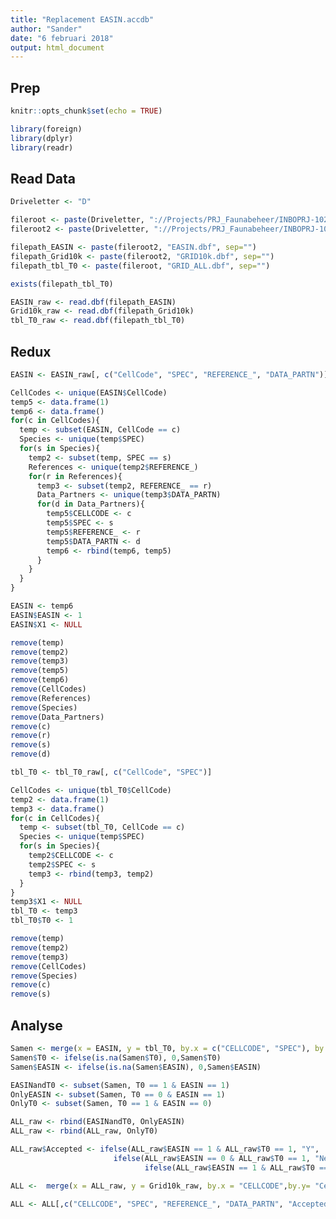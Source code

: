 ```yaml
---
title: "Replacement EASIN.accdb"
author: "Sander"
date: "6 februari 2018"
output: html_document
---
```

## Prep

```r
knitr::opts_chunk$set(echo = TRUE)
```
```r
library(foreign)
library(dplyr)
library(readr)
```

## Read Data

```r
Driveletter <- "D"

fileroot <- paste(Driveletter, "://Projects/PRJ_Faunabeheer/INBOPRJ-10217 - Monitoring exoten ikv EU- verordening IAS  Coördinatie, voorbereiding, implementatie en opvolging/EASIN_GIS/AWS Output/", sep="")
fileroot2 <- paste(Driveletter, "://Projects/PRJ_Faunabeheer/INBOPRJ-10217 - Monitoring exoten ikv EU- verordening IAS  Coördinatie, voorbereiding, implementatie en opvolging/EASIN_GIS/temp/", sep="")

filepath_EASIN <- paste(fileroot2, "EASIN.dbf", sep="")
filepath_Grid10k <- paste(fileroot2, "GRID10k.dbf", sep="")
filepath_tbl_T0 <- paste(fileroot, "GRID_ALL.dbf", sep="")

exists(filepath_tbl_T0)

EASIN_raw <- read.dbf(filepath_EASIN)
Grid10k_raw <- read.dbf(filepath_Grid10k)
tbl_T0_raw <- read.dbf(filepath_tbl_T0)

```

## Redux
```r

EASIN <- EASIN_raw[, c("CellCode", "SPEC", "REFERENCE_", "DATA_PARTN")]

CellCodes <- unique(EASIN$CellCode)
temp5 <- data.frame(1)
temp6 <- data.frame()
for(c in CellCodes){
  temp <- subset(EASIN, CellCode == c)
  Species <- unique(temp$SPEC)
  for(s in Species){
    temp2 <- subset(temp, SPEC == s)
    References <- unique(temp2$REFERENCE_)
    for(r in References){
      temp3 <- subset(temp2, REFERENCE_ == r)
      Data_Partners <- unique(temp3$DATA_PARTN)
      for(d in Data_Partners){
        temp5$CELLCODE <- c
        temp5$SPEC <- s
        temp5$REFERENCE_ <- r
        temp5$DATA_PARTN <- d
        temp6 <- rbind(temp6, temp5)
      }
    }
  }
}

EASIN <- temp6
EASIN$EASIN <- 1
EASIN$X1 <- NULL
```
```r
remove(temp)
remove(temp2)
remove(temp3)
remove(temp5)
remove(temp6)
remove(CellCodes)
remove(References)
remove(Species)
remove(Data_Partners)
remove(c)
remove(r)
remove(s)
remove(d)

```
```r

tbl_T0 <- tbl_T0_raw[, c("CellCode", "SPEC")]

CellCodes <- unique(tbl_T0$CellCode)
temp2 <- data.frame(1)
temp3 <- data.frame()
for(c in CellCodes){
  temp <- subset(tbl_T0, CellCode == c)
  Species <- unique(temp$SPEC)
  for(s in Species){
    temp2$CELLCODE <- c
    temp2$SPEC <- s
    temp3 <- rbind(temp3, temp2)
  }
}
temp3$X1 <- NULL
tbl_T0 <- temp3
tbl_T0$T0 <- 1

```
```r
remove(temp)
remove(temp2)
remove(temp3)
remove(CellCodes)
remove(Species)
remove(c)
remove(s)
```
## Analyse

```r

Samen <- merge(x = EASIN, y = tbl_T0, by.x = c("CELLCODE", "SPEC"), by.y = c("CELLCODE", "SPEC"), all=T)
Samen$T0 <- ifelse(is.na(Samen$T0), 0,Samen$T0)
Samen$EASIN <- ifelse(is.na(Samen$EASIN), 0,Samen$EASIN)

EASINandT0 <- subset(Samen, T0 == 1 & EASIN == 1)
OnlyEASIN <- subset(Samen, T0 == 0 & EASIN == 1)
OnlyT0 <- subset(Samen, T0 == 1 & EASIN == 0)

ALL_raw <- rbind(EASINandT0, OnlyEASIN)
ALL_raw <- rbind(ALL_raw, OnlyT0)

ALL_raw$Accepted <- ifelse(ALL_raw$EASIN == 1 & ALL_raw$T0 == 1, "Y", 
                       ifelse(ALL_raw$EASIN == 0 & ALL_raw$T0 == 1, "New",
                              ifelse(ALL_raw$EASIN == 1 & ALL_raw$T0 == 0, "N", NA)))

ALL <-  merge(x = ALL_raw, y = Grid10k_raw, by.x = "CELLCODE",by.y= "CellCode", all.x = T)

ALL <- ALL[,c("CELLCODE", "SPEC", "REFERENCE_", "DATA_PARTN", "Accepted", "X", "Y")]
```




